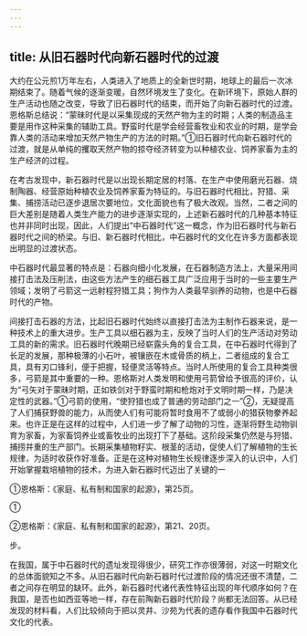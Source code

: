 ```yaml
---
---
---
```

title: 从旧石器时代向新石器时代的过渡
---



大约在公元煎1万年左右，人类进入了地质上的全新世时期，地球上的最后一次冰期结束了。随着气候的逐渐变暖，自然环境发生了变化。在新环境下，原始人群的生产活动也随之改变，导致了旧石器时代的结束，而开始了向新石器时代的过渡。恩格斯总结说：“蒙昧时代是以采集现成的天然产物为主的时期；人类的制造品主要是用作这种采集的辅助工具。野蛮时代是学会经营畜牧业和农业的时期，是学会靠人类的活动来增加天然产物生产的方法的时期。”①旧石器时代向新石器时代的过渡，就是从单纯的攫取天然产物的掠夺经济转变为以种植农业、饲养家畜为主的生产经济的过程。

在考古发现中，新石器时代是以出现长期定居的村落、在生产中使用磨光石器、烧制陶器、经营原始种植农业及饲养家畜为特征的。与旧石器时代相比，狩猎、采集、捕捞活动已逐步退居次要地位，文化面貌也有了极大改观。当然，二者之间的巨大差别是随着人类生产能力的进步逐渐实现的，上述新石器时代的几种基本特征也并非同时出现，因此，人们提出“中石器时代”这一概念，作为旧石器时代与新石器时代之间的桥梁。与旧、新石器时代相比，中石器时代的文化在许多方面都表现出明显的过渡状态。

中石器时代最显著的特点是：石器向细小化发展，在石器制造方法上，大量采用间接打击法及压削法，由这些方法产生的细石器工具广泛应用于当时的一些主要生产领域；发明了弓箭这一远射程狩猎工具；狗作为人类最早驯养的动物，也是中石器时代的产物。

间接打击石器的方法，比起旧石器时代始终以直接打击法为主制作石器来说，是一种技术上的重大进步。生产工具以细石器为主，反映了当时人们的生产活动对劳动工具的新的需求。旧石器时代晚期已经崭露头角的复合工具，在中石器时代得到了长足的发展，那种极薄的小石叶，被镶嵌在木或骨质的柄上，二者组成的复合工具，具有刃口锋利，便于把握，轻便灵活等特点。当时人所使用的复合工具种类很多，弓箭是其中重要的一种。恩格斯对人类发明和使用弓箭曾给予很高的评价，认为“弓矢对于蒙昧时期，正如铁剑对于野蛮时期和枪炮对于文明时期一样，乃是决定性的武器。”①弓箭的使用，“使狩猎也成了普通的劳动部门之一”②，无疑提高了人们捕获野兽的能力，从而使人们有可能将暂时食用不了或弱小的猎获物豢养起来。也许正是在这样的过程中，人们进一步了解了动物的习性，逐渐将野生动物驯育为家畜，为家畜饲养业或畜牧业的出现打下了基础。这阶段采集仍然是与狩猎、捕捞并重的生产部门。长期采集植物籽实、根茎的活动，促使人们了解植物的生长规律，为适时收获作好准备。正是在这种对植物生长规律逐步深入的认识中，人们开始掌握栽培植物的技术，为进入新石器时代迈出了关键的一

①恩格斯：《家庭、私有制和国家的起源》，第25页。

①

②恩格斯：《家庭、私有制和国家的起源》，第21、20页。

步。

在我国，属于中石器时代的遗址发现得很少，研究工作亦很薄弱，对这一时期文化的总体面貌知之不多。从旧石器时代向新石器时代过渡阶段的情况还很不清楚，二者之间存在明显的缺环。此外，新石器时代诸代表性特征出现的年代顺序如何？在我国，是否也如西亚等地一样，存在前陶新石器时代阶段？尚都无法回答。从已经发现的材料看，人们比较倾向于把以灵井、沙苑为代表的遗存看作我国中石器时代文化的代表。